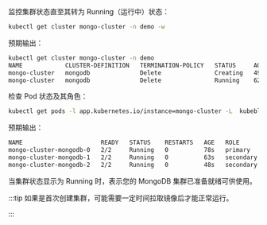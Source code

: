 监控集群状态直至其转为 Running（运行中）状态：
```bash
kubectl get cluster mongo-cluster -n demo -w
```

预期输出：

```bash
kubectl get cluster mongo-cluster -n demo
NAME            CLUSTER-DEFINITION   TERMINATION-POLICY   STATUS     AGE
mongo-cluster   mongodb              Delete               Creating   49s
mongo-cluster   mongodb              Delete               Running    62s
```

检查 Pod 状态及其角色：
```bash
kubectl get pods -l app.kubernetes.io/instance=mongo-cluster -L  kubeblocks.io/role -n demo
```

预期输出：
```bash
NAME                      READY   STATUS    RESTARTS   AGE   ROLE
mongo-cluster-mongodb-0   2/2     Running   0          78s   primary
mongo-cluster-mongodb-1   2/2     Running   0          63s   secondary
mongo-cluster-mongodb-2   2/2     Running   0          48s   secondary
```

当集群状态显示为 Running 时，表示您的 MongoDB 集群已准备就绪可供使用。

:::tip
如果是首次创建集群，可能需要一定时间拉取镜像后才能正常运行。

:::
